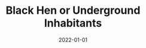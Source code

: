 ---
cover: "./blackhen.png"
date: "2022-01-01"
title: "Black Hen or Underground Inhabitants"
defer: false
slug: "/black-hen"
areas:
  -  .

---